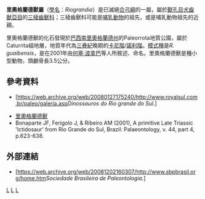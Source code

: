 {{Automatic Taxobox
| taxon = Riograndia
| authority = [[何塞·波拿巴|Bonaparte]] ''et al.'', 2001
| image = Riograndia NT.jpg
| fossil_range = {{fossil_range|225}}
| type_species = '''瓜巴里奧格蘭德獸<br>''Riograndia guaibensis'''''
| type_species_authority = Bonaparte ''et al.'', 2001 
}}

'''里奧格蘭德獸屬'''（[[學名|學名]]：''Riograndia''）是已滅絕[[合弓綱|合弓綱]]的一屬，屬於[[獸孔目|獸孔目]][[犬齒獸亞目|犬齒獸亞目]]的[[三稜齒獸科|三稜齒獸科]]；三稜齒獸科可能是[[哺乳動物|哺乳動物]]的祖先，或是哺乳動物祖先的近親。

里奧格蘭德獸的化石發現於[[巴西|巴西]][[南里奧格蘭德州|南里奧格蘭德州]]的Paleorrota地質公園，屬於Caturrita組地層，地質年代為[[三疊紀|三疊紀]]晚期的[[卡尼階|卡尼階]]/[[諾利階|諾利階]]。[[模式種|模式種]]是''R. guaibensis''，是在2001年由[[何塞·波拿巴|何塞·波拿巴]]等人所敘述、命名。里奧格蘭德獸是種小型動物，頭顱骨長3.5公分。

==參考資料==
*{{pt}}[https://web.archive.org/web/20080127175240/http://www.royalsul.com.br/paleo/galeria.asp''Dinossauros do Rio grande do Sul.'']
*[https://web.archive.org/web/20100424033052/http://home.arcor.de/ktdykes/tritheledonta.htm#riograndia 里奧格蘭德獸]
*Bonaparte JF, Ferigolo J, & Ribeiro AM (2001), A primitive Late Triassic 'Ictidosaur' from Rio Grande do Sul, Brazil: Palaeontology, v. 44, part 4, p.623-638.

==外部連結==
*{{pt}}[https://web.archive.org/web/20081202160307/http://www.sbpbrasil.org/home.htm''Sociedade Brasileira de Paleontologia.'']
{{Taxonbar}}
[[Category:真犬齒獸下目|L]]
[[Category:三疊紀合弓類|L]]
[[Category:_2001年描述的分类群|L]]

{{Synapsida-stub}}